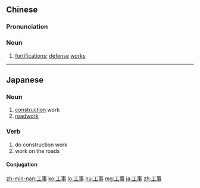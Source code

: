 ==Chinese==
{{zh-forms}}

===Pronunciation===
{{zh-pron
|m=gōngshì
|c=gung1 si6
|h=pfs=kûng-sṳ
|mn=kang-sū
|ma=Zh-gongshì.ogg
|cat=n
}}

===Noun===
{{zh-noun}}

# [[fortification]]s; [[defense]] [[works]]

{{zh-cat|Advanced}}

----

==Japanese==
{{ja-kanjitab|こう|じ|yomi=on}}

===Noun===
{{ja-noun|こうじ}}
# [[construction]] work
# [[roadwork]]

===Verb===
{{ja-verb-suru|こうじ}}

# do construction work
# work on the roads

====Conjugation====
{{ja-suru|こうじ}}

[[zh-min-nan:工事]]
[[ko:工事]]
[[lo:工事]]
[[hu:工事]]
[[mg:工事]]
[[ja:工事]]
[[zh:工事]]
